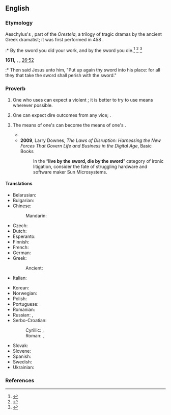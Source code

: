 ==English==
{{wikipedia|Live by the sword, die by the sword}}
===Etymology===
Aeschylus's ''{{w|Agamemnon (play)|Agamemnon}}'', part of the ''Oresteia'', a trilogy of tragic dramas by the ancient Greek dramatist; it was first performed in 458 {{l|en|BCE}}.
:* By the sword you did your work, and by the sword you die.<ref>{{cite web|url=http://genius.com/Aeschylus-agamamnon-lines-1509-1558-annotated |title=Aeschylus – Agamamnon (Lines 1509-1558) |website=Genius.com |date=2014-08-01 |accessdate=2017-01-15}}</ref> <ref>{{cite book |last=Fagles |first=Robert |date=1984 |title=The Oresteia |url=https://books.google.co.uk/books?id=NtSGKcgMIlIC |location= |publisher=Penguin Books |page= |isbn=9780140443332 |author-link= }}</ref> <ref>{{cite web|url=https://archive.org/stream/oresteiaofaeschy00aescuoft?ref=ol#page/62/mode/2up/search/sword |title=The Agamamnon |website=archive.org |date=1920-01-01 |accessdate=2017-07-26}}</ref>

'''1611,''' {{w|King James Version of the Bible}}, {{w|Gospel of Matthew}}, [[s:Bible (King James)/Matthew#Chapter 26|26:52]]
:* Then said Jesus unto him, "Put up again thy sword into his place: for all they that take the sword shall perish with the sword."

===Proverb===
{{head|en|proverb}}

# One who uses {{l|en|violence}} can expect a violent {{l|en|response}}; it is better to try to use {{l|en|peaceful}} means wherever possible.
# {{lb|en|figuratively}} One can expect dire outcomes from any vice; {{non-gloss definition|used to convey a sense that {{l|en|poetic justice}} is inevitable}}.
# {{lb|en|figuratively}} The means of one's {{l|en|success}} can become the means of one's {{l|en|downfall}}.
#* {{quote-journal|date=October 17 1997|passage=And in Dirk Diggler's most anguished scene, as he shouts at Jack Horner, "I'm ready to shoot my scene RIGHT NOW!" we learn that those who '''live by the sword''' can also '''die by it'''.|author=Roger Ebert|newspaper=Chicago Sun-Times|url=http://www.rogerebert.com/reviews/boogie-nights-1997|Boogie Nights (1997) review}}
#* '''2009''', Larry Downes, ''The Laws of Disruption: Harnessing the New Forces That Govern Life and Business in the Digital Age'', Basic Books {{ISBN|9780465019984}}
#*: In the “'''live by the sword, die by the sword'''” category of ironic litigation, consider the fate of struggling hardware and software maker Sun Microsystems.

====Translations====
{{trans-top|one who uses violence can expect a violent response}}
* Belarusian: {{t|be|усе, што возьмуць меч, ад мяча і загінуць}}
* Bulgarian: {{t|bg|всички, които се залавят за нож, от нож ще погинат}}
* Chinese:
*: Mandarin: {{t-needed|cmn}}
* Czech: {{t|cs|kdo s čím zachází, s tím také schází}}
* Dutch: {{t|nl|wie leeft bij het zwaard, zal sterven bij het zwaard}}
* Esperanto: {{t|eo|kiu glavon prenas, per glavo pereos}}
* Finnish: {{t|fi|joka miekkaan tarttuu, se miekkaan hukkuu}}
* French: {{t|fr|qui vit par l’épée, périra par l’épée}}
* German: {{t|de|wer das Schwert ergreift, der soll durchs Schwert umkommen}}
* Greek: {{t|el|πάντες όσοι πιάσωσι μάχαιραν διά μαχαίρας θέλουσιν απολεσθή}}
*: Ancient: {{t|grc|πάντες γὰρ οἱ λαβόντες μάχαιραν ἐν μαχαίρῃ ἀπολοῦνται}}
* Italian: {{t|it|chi di spada ferisce, di spada perisce}}
{{trans-mid}}
* Korean: {{t|ko|칼로 흥한자는 칼로 망하리라.|sc=Kore}}
* Norwegian: {{t|no|alle som griper til sverd, skal falle for sverd}}
* Polish: {{t+|pl|kto mieczem wojuje, ten od miecza ginie}}
* Portuguese: {{t|pt|quem vive pela espada, morre pela espada}}
* Romanian: {{t|ro|toți cei ce scot sabia, de sabie vor pieri}}
* Russian: {{t|ru|кто с мечо́м к нам придёт, тот от меча́ и поги́бнет}}, {{t|ru|подня́вший меч от меча́ и поги́бнет}}
* Serbo-Croatian:
*: Cyrillic: {{t|sh|ко од мача живи од мача и гине}}, {{t|sh|ко се мача лача од мача и гине}}
*: Roman: {{t|sh|ко od mača živi od mača i gine}}, {{t|sh|кo se mača lača od mača i gine}}
* Slovak: {{t|sk|kto mečom bojuje, mečom zahynie}}
* Slovene: {{t|sl|kdor živi od meča, bo z mečem pokončan}}
* Spanish: {{t|es|quien a hierro mata, a hierro muere}}
* Swedish: {{t|sv|alla som griper till svärd skall dödas med svärd}}
* Ukrainian: {{t|uk|всі, хто візьме меча, від меча і загинуть}}
{{trans-bottom}}

===References===
<references/>